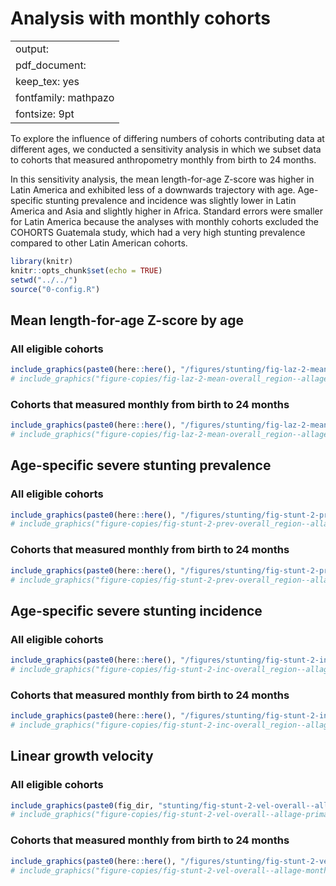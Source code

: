 # Analysis with monthly cohorts {#monthly}

---
output:
  pdf_document:
    keep_tex: yes
fontfamily: mathpazo
fontsize: 9pt
---

\raggedright

To explore the influence of differing numbers of cohorts contributing data at different ages, we conducted a sensitivity analysis in which we subset data to cohorts that measured anthropometry monthly from birth to 24 months.

In this sensitivity analysis, the mean length-for-age Z-score was higher in Latin America and exhibited less of a downwards trajectory with age. Age-specific stunting prevalence and incidence was slightly lower in Latin America and Asia and slightly higher in Africa. Standard errors were smaller for Latin America because the analyses with monthly cohorts excluded the COHORTS Guatemala study, which had a very high stunting prevalence compared to other Latin American cohorts. 

```r
library(knitr)
knitr::opts_chunk$set(echo = TRUE)
setwd("../../")
source("0-config.R")
```

<!-- ##################################################################################### -->
## Mean length-for-age Z-score by age

### All eligible cohorts
```r
include_graphics(paste0(here::here(), "/figures/stunting/fig-laz-2-mean-overall_region--allage-primary.png"))
# include_graphics("figure-copies/fig-laz-2-mean-overall_region--allage-primary.png")
```

### Cohorts that measured monthly from birth to 24 months

```r
include_graphics(paste0(here::here(), "/figures/stunting/fig-laz-2-mean-overall_region--allage-month24.png"))
# include_graphics("figure-copies/fig-laz-2-mean-overall_region--allage-month24.png")
```

<!-- ##################################################################################### -->
## Age-specific severe stunting prevalence

### All eligible cohorts

```r
include_graphics(paste0(here::here(), "/figures/stunting/fig-stunt-2-prev-overall_region--allage-primary.png"))
# include_graphics("figure-copies/fig-stunt-2-prev-overall_region--allage-primary.png")
```

### Cohorts that measured monthly from birth to 24 months

```r
include_graphics(paste0(here::here(), "/figures/stunting/fig-stunt-2-prev-overall_region--allage-month24.png"))
# include_graphics("figure-copies/fig-stunt-2-prev-overall_region--allage-month24.png")
```

<!-- ##################################################################################### -->
## Age-specific severe stunting incidence

### All eligible cohorts

```r
include_graphics(paste0(here::here(), "/figures/stunting/fig-stunt-2-inc-overall_region--allage-primary.png"))
# include_graphics("figure-copies/fig-stunt-2-inc-overall_region--allage-primary.png")
```

### Cohorts that measured monthly from birth to 24 months

```r
include_graphics(paste0(here::here(), "/figures/stunting/fig-stunt-2-inc-overall_region--allage-month24.png"))
# include_graphics("figure-copies/fig-stunt-2-inc-overall_region--allage-month24.png")
```

<!-- ##################################################################################### -->
## Linear growth velocity

### All eligible cohorts

```r
include_graphics(paste0(fig_dir, "stunting/fig-stunt-2-vel-overall--allage-primary.png")) 
# include_graphics("figure-copies/fig-stunt-2-vel-overall--allage-primary.png")
```

### Cohorts that measured monthly from birth to 24 months

```r
include_graphics(paste0(here::here(), "/figures/stunting/fig-stunt-2-vel-overall--allage-month24.png"))
# include_graphics("figure-copies/fig-stunt-2-vel-overall--allage-month24.png")
```

